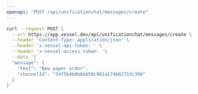 ```yaml
---
openapi: "POST /api/unificationchat/messages/create"
---
```


<RequestExample>

```bash Request
curl --request POST \
  --url https://app.vessel.dev/api/unificationchat/messages/create \
  --header 'Content-Type: application/json' \
  --header 'x-vessel-api-token: ' \
  --header 'x-vessel-access-token: '\
  --data '{
  "message": {
    "text": "New paper order",
    "channelId": "34f5b4b0b6b650c981a174b02753c390"
  }
}'
```

</RequestExample>
